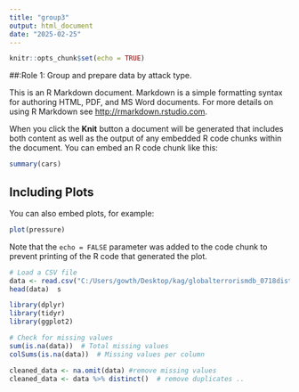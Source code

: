 ```yaml
---
title: "group3"
output: html_document
date: "2025-02-25"
---
```


```r
knitr::opts_chunk$set(echo = TRUE)
```

##:Role 1: Group and prepare data by attack type.

This is an R Markdown document. Markdown is a simple formatting syntax for authoring HTML, PDF, and MS Word documents. For more details on using R Markdown see <http://rmarkdown.rstudio.com>.

When you click the **Knit** button a document will be generated that includes both content as well as the output of any embedded R code chunks within the document. You can embed an R code chunk like this:

```r
summary(cars)
```

## Including Plots

You can also embed plots, for example:

```r
plot(pressure)
```

Note that the `echo = FALSE` parameter was added to the code chunk to prevent printing of the R code that generated the plot.

```r
# Load a CSV file
data <- read.csv("C:/Users/gowth/Desktop/kag/globalterrorismdb_0718dist.csv", header = TRUE, sep = ",")
head(data)  s


```
```r
library(dplyr)   
library(tidyr)  
library(ggplot2) 
```

```r

# Check for missing values
sum(is.na(data))  # Total missing values
colSums(is.na(data))  # Missing values per column

```
```r
cleaned_data <- na.omit(data) #remove missing values
cleaned_data <- data %>% distinct()  # remove duplicates ..

```

```r


```




